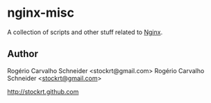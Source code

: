 = nginx-misc =

A collection of scripts and other stuff related to [http://wiki.nginx.org Nginx].

== Author ==

Rogério Carvalho Schneider <nowiki><</nowiki>stockrt@gmail.com<nowiki>></nowiki>
Rogério Carvalho Schneider <nowiki><</nowiki>[mailto:stockrt@gmail.com stockrt@gmail.com]<nowiki>></nowiki>

[http://stockrt.github.com http://stockrt.github.com]
